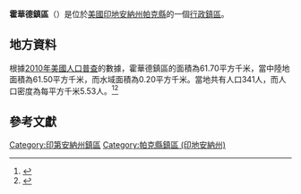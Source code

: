 {{noteTA
|G1=USState
|G2=地名
|G3=Unit
}}
{{Infobox settlement
|official_name            = 霍華德鎮區
|native_name = Howard Township
|settlement_type          = [[行政鎮區|行政鎮區]]
|image_skyline            = 
|imagesize                = 
|image_map                = Map highlighting Howard Township, Parke County, Indiana.svg
|mapsize                  = 250px
|pushpin_map  =USA Indiana
|pushpin_label = 霍華德鎮區
|pushpin_label_position   = top
|pushpin_map_caption      = 霍華德鎮區在印地安納州的位置
|subdivision_type         = [[世界政區索引|國家]]
|subdivision_type1        = [[美国州份|州份]]
|subdivision_type2        = [[印地安納州行政区划|縣]]
|subdivision_name         = [[美国|美国]]
|subdivision_name1        = [[印地安納州|印地安納州]]
|subdivision_name2        = [[帕克縣_(印地安納州)|帕克縣]]
|elevation_ft             = 705
|elevation_m              = 215
|timezone                 = [[北美东部時區|北美东部時區]]
|area_total_km2           = 61.70
|area_land_km2            = 61.50
|area_water_km2           = 0.20
|area_total_sq_mi         = 
|area_land_sq_mi          = 
|area_water_sq_mi         = 
|population_as_of         = [[2010年美國人口普查|2010]]
|population_footnotes     = 
|population_total         = 341
|population_density_km2   = auto
|population_density_sq_mi = auto
|utc_offset               = -5
|coordinates              = {{coord|39|54|11|N|87|07|58|W|type:city_region:US-AL_source:GNS-enwiki|display=inline,title}}
| coor_pinpoint           = 
| coordinates_footnotes   = 
|timezone_DST             = EDT
|utc_offset_DST           = -4
|postal_code_type         = [[美國郵區編號|郵區編號]]
|postal_code              = 47859, 47872, 47989
|area_code                = {{link-en|电话区号765|Area code 765|765}}
|blank_name = [[地名信息系统|GNIS ID]]
|blank_info = 453420
}}
'''霍華德鎮區'''（{{lang-en|Howard Township}}）是位於[[美國|美國]][[印地安納州|印地安納州]][[帕克縣_(印地安納州)|帕克縣]]的一個[[行政鎮區|行政鎮區]]。

== 地方資料 ==
根據[[2010年美國人口普查|2010年美國人口普查]]的數據，霍華德鎮區的面積為61.70平方千米，當中陸地面積為61.50平方千米，而水域面積為0.20平方千米。當地共有人口341人，而人口密度為每平方千米5.53人。<ref name="GR8">{{cite web|url=http://factfinder2.census.gov|publisher=[[美国人口调查局|美国人口调查局]]|accessdate=2011-05-14|title=American FactFinder|archive-date=2011-07-26|archive-url=https://web.archive.org/web/20110726025515/http://factfinder2.census.gov/|dead-url=no}}</ref><ref>{{cite web|url=https://www.citypopulation.de/en/usa/indiana/admin/|title=USA: Indiana (Counties and Townships) - City Population|access-date=2020-08-12|archive-date=2020-04-22|archive-url=https://web.archive.org/web/20200422090607/https://www.citypopulation.de/en/usa/indiana/admin/|dead-url=no}}</ref>

== 參考文獻 ==
{{reflist}}

{{帕克縣 (印地安納州)}}

{{DEFAULTSORT:Howard Township}}
[[Category:印第安納州鎮區|Category:印第安納州鎮區]]
[[Category:帕克縣鎮區_(印地安納州)|Category:帕克縣鎮區 (印地安納州)]]

{{Indiana-geo-stub}}